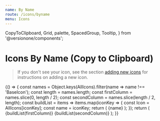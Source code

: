 ```yaml
---
name: By Name
route: /icons/byname
menu: Icons
---
```


  CopyToClipboard,
  Grid,
  palette,
  SpacedGroup,
  Tooltip,
} from '@versionone/components';

# Icons By Name (Copy to Clipboard)

> If you don't see your icon, see the section [adding new icons](/icons#adding-new-icons) for instructions on adding a new icon.

<Playground>
  {() => {
    const names = Object.keys(AllIcons).filter(name => name !== 'BaseIcon');
    const length = names.length;
    const firstColumn = names.slice(0, length / 2);
    const secondColumn = names.slice(length / 2, length);
    const buildList = items =>
      items.map(iconKey => {
        const Icon = AllIcons[iconKey];
        const name = iconKey;
        return (
          <SpacedGroup key={iconKey} center>
            <Icon />
            <CopyToClipboard text={iconKey}>
              <span style={{ cursor: 'pointer' }}>{name}</span>
            </CopyToClipboard>
          </SpacedGroup>
        );
      });
    return (
      <Grid>
        <SpacedGroup direction="vertical" xs={2}>
          {buildList(firstColumn)}
        </SpacedGroup>
        <SpacedGroup direction="vertical" xs={2}>
          {buildList(secondColumn)}
        </SpacedGroup>
      </Grid>
    );
  }}
</Playground>
